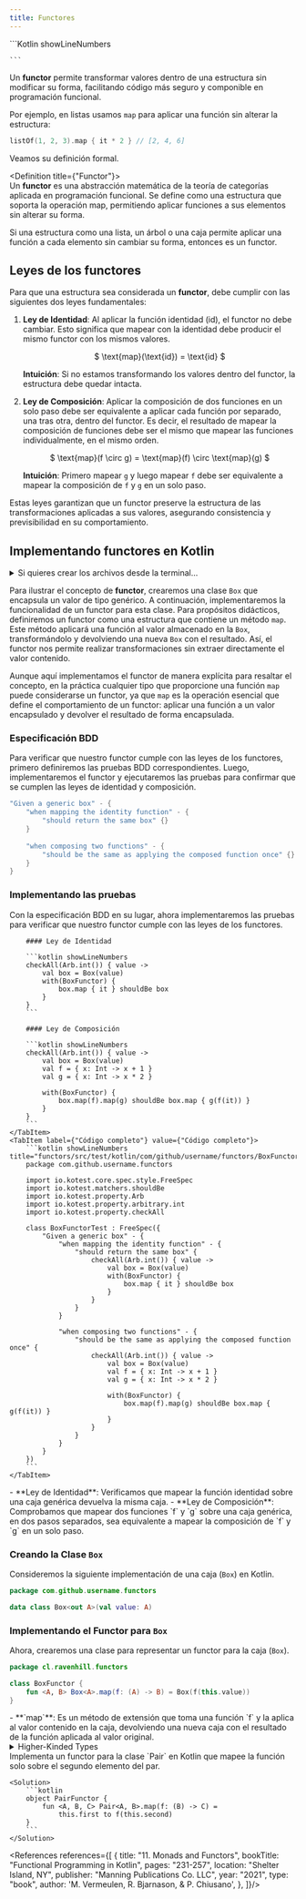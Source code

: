 ```yaml
---
title: Functores
---
```


<ReadingTime />
<GithubRepoLink user="r8vnhill" repo="functional-programming-kt" />
<ModuleSetup module='either' task='setupEitherModule'>
    ```Kotlin showLineNumbers
    
    ```
</ModuleSetup>

Un **functor** permite transformar valores dentro de una estructura sin modificar su forma, facilitando código más seguro y componible en programación funcional.  

Por ejemplo, en listas usamos `map` para aplicar una función sin alterar la estructura:  

```kotlin
listOf(1, 2, 3).map { it * 2 } // [2, 4, 6]
```  

Veamos su definición formal.  

<Definition title={"Functor"}>  
    Un **functor** es una abstracción matemática de la teoría de categorías aplicada en programación funcional. Se define como una estructura que soporta la operación $\textrm{map}$, permitiendo aplicar funciones a sus elementos sin alterar su forma.  
</Definition>  

<Corollary>  
    Si una estructura como una lista, un árbol o una caja permite aplicar una función a cada elemento sin cambiar su forma, entonces es un functor.  
</Corollary>

## Leyes de los functores

Para que una estructura sea considerada un **functor**, debe cumplir con las siguientes dos leyes fundamentales:

1. **Ley de Identidad**: Al aplicar la función identidad ($\textrm{id}$), el functor no debe cambiar. Esto significa que mapear con la identidad debe producir el mismo functor con los mismos valores.

    <center>
        $
        \text{map}(\text{id}) = \text{id}
        $
    </center>

    **Intuición**: Si no estamos transformando los valores dentro del functor, la estructura debe quedar intacta.

2. **Ley de Composición**: Aplicar la composición de dos funciones en un solo paso debe ser equivalente a aplicar cada función por separado, una tras otra, dentro del functor. Es decir, el resultado de mapear la composición de funciones debe ser el mismo que mapear las funciones individualmente, en el mismo orden.

    <center>
        $
        \text{map}(f \circ g) = \text{map}(f) \circ \text{map}(g)
        $
    </center>

    **Intuición**: Primero mapear `g` y luego mapear `f` debe ser equivalente a mapear la composición de `f` y `g` en un solo paso.

Estas leyes garantizan que un functor preserve la estructura de las transformaciones aplicadas a sus valores, asegurando consistencia y previsibilidad en su comportamiento.

## Implementando functores en Kotlin


<details>
    <summary>
        Si quieres crear los archivos desde la terminal...
    </summary>

    <BoxedTabs groupId={"os"}>
        <TabItem value="Windows" label="Windows">
            ```powershell
            $Group = 'com\github\username'
            ```

            ```powershell
            $FunctorsTestDir = "functors\src\test\kotlin\$Group\functors"
            $FunctorsMainDir = "functors\src\main\kotlin\$Group\functors"
            New-Item -Path $FunctorsDir, $FunctorsTestDir `
                -ItemType Directory -Force
            "$FunctorsTestDir\BoxFunctorTest.kt", "$FunctorsMainDir\Box.kt", `
                "$FunctorsMainDir\BoxFunctor.kt" | ForEach-Object {
                    "package $Group.functors" -replace '\\', '.' | 
                        Out-File -FilePath $_
                }
            ```
        </TabItem>
        <TabItem value="Windows (corto)" label="Windows (corto)">
            ```powershell
            $Group = 'com\github\username'
            ```

            ```powershell
            $FunctorsTestDir = "functors\src\test\kotlin\$Group\functors"
            $FunctorsMainDir = "functors\src\main\kotlin\$Group\functors"
            md $FunctorsDir $FunctorsTestDir
            "$FunctorsTestDir\BoxFunctorTest.kt", "$FunctorsMainDir\Box.kt", `
                "$FunctorsMainDir\BoxFunctor.kt" | % {
                    "package $Group.functors" -replace '\\', '.' > $_
                }
            ```
        </TabItem>
        <TabItem value="Linux/Mac" label="Linux/Mac">
            ```bash
            GROUP="com/github/username"
            ```

            ```bash
            FUNCTORS_DIR="functors/src/main/kotlin/$GROUP/functors"
            FUNCTORS_TEST_DIR="functors/src/test/kotlin/$GROUP/functors"
            mkdir -p "$FUNCTORS_DIR" "$FUNCTORS_TEST_DIR"
            echo "package ${GROUP//\//.}.functors" > `
                "$FUNCTORS_TEST_DIR/BoxFunctorTest.kt" `
                "$FUNCTORS_DIR/Box.kt" "$FUNCTORS_DIR/BoxFunctor.kt"
            ```
        </TabItem>
    </BoxedTabs>
</details>

Para ilustrar el concepto de **functor**, crearemos una clase `Box` que encapsula un valor de tipo genérico. A continuación, implementaremos la funcionalidad de un functor para esta clase. Para propósitos didácticos, definiremos un functor como una estructura que contiene un método `map`. Este método aplicará una función al valor almacenado en la `Box`, transformándolo y devolviendo una nueva `Box` con el resultado. Así, el functor nos permite realizar transformaciones sin extraer directamente el valor contenido.

Aunque aquí implementamos el functor de manera explícita para resaltar el concepto, en la práctica cualquier tipo que proporcione una función `map` puede considerarse un functor, ya que `map` es la operación esencial que define el comportamiento de un functor: aplicar una función a un valor encapsulado y devolver el resultado de forma encapsulada.

### Especificación BDD

Para verificar que nuestro functor cumple con las leyes de los functores, primero definiremos las pruebas BDD correspondientes. Luego, implementaremos el functor y ejecutaremos las pruebas para confirmar que se cumplen las leyes de identidad y composición.

```kotlin showLineNumbers
"Given a generic box" - {
    "when mapping the identity function" - {
        "should return the same box" {}
    }
    
    "when composing two functions" - {
        "should be the same as applying the composed function once" {}
    }
}
```

### Implementando las pruebas

Con la especificación BDD en su lugar, ahora implementaremos las pruebas para verificar que nuestro functor cumple con las leyes de los functores.

<BoxedTabs>
    <TabItem label={"Código esencial"} value={"Código esencial"}>
        
        #### Ley de Identidad
        
        ```kotlin showLineNumbers
        checkAll(Arb.int()) { value ->
            val box = Box(value)
            with(BoxFunctor) {
                box.map { it } shouldBe box
            }
        }
        ```

        #### Ley de Composición

        ```kotlin showLineNumbers
        checkAll(Arb.int()) { value ->
            val box = Box(value)
            val f = { x: Int -> x + 1 }
            val g = { x: Int -> x * 2 }

            with(BoxFunctor) {
                box.map(f).map(g) shouldBe box.map { g(f(it)) }
            }
        }
        ```
    </TabItem>
    <TabItem label={"Código completo"} value={"Código completo"}>
        ```kotlin showLineNumbers title="functors/src/test/kotlin/com/github/username/functors/BoxFunctorTest.kt"
        package com.github.username.functors

        import io.kotest.core.spec.style.FreeSpec
        import io.kotest.matchers.shouldBe
        import io.kotest.property.Arb
        import io.kotest.property.arbitrary.int
        import io.kotest.property.checkAll

        class BoxFunctorTest : FreeSpec({
            "Given a generic box" - {
                "when mapping the identity function" - {
                    "should return the same box" {
                        checkAll(Arb.int()) { value ->
                            val box = Box(value)
                            with(BoxFunctor) {
                                box.map { it } shouldBe box
                            }
                        }
                    }
                }

                "when composing two functions" - {
                    "should be the same as applying the composed function once" {
                        checkAll(Arb.int()) { value ->
                            val box = Box(value)
                            val f = { x: Int -> x + 1 }
                            val g = { x: Int -> x * 2 }

                            with(BoxFunctor) {
                                box.map(f).map(g) shouldBe box.map { g(f(it)) }
                            }
                        }
                    }
                }
            }
        })
        ```
    </TabItem>
</BoxedTabs>

<Explanation>
    - **Ley de Identidad**: Verificamos que mapear la función identidad sobre una caja genérica devuelva la misma caja.
    - **Ley de Composición**: Comprobamos que mapear dos funciones `f` y `g` sobre una caja genérica, en dos pasos separados, sea equivalente a mapear la composición de `f` y `g` en un solo paso.
</Explanation>

### Creando la Clase ``Box``

Consideremos la siguiente implementación de una caja (`Box`) en Kotlin.

```kotlin showLineNumbers title="functors/src/main/kotlin/com/github/username/functors/Box.kt"
package com.github.username.functors

data class Box<out A>(val value: A)
```

### Implementando el Functor para `Box`

Ahora, crearemos una clase para representar un functor para la caja (`Box`).

```kotlin showLineNumbers title="functors/src/main/kotlin/com/github/username/functors/BoxFunctor.kt"
package cl.ravenhill.functors

class BoxFunctor {
    fun <A, B> Box<A>.map(f: (A) -> B) = Box(f(this.value))
}
```

<Explanation>
    - **`map`**: Es un método de extensión que toma una función `f` y la aplica al valor contenido en la caja, devolviendo una nueva caja con el resultado de la función aplicada al valor original.
</Explanation>

<details>
    <summary>
        Higher-Kinded Types
    </summary>

    En lenguajes como Haskell o Scala, es común utilizar **higher-kinded types (HKT)** para definir abstracciones genéricas como los functores. Los HKT permiten definir interfaces que operan sobre **constructores de tipos**, proporcionando una gran flexibilidad y reutilización de código.

    Por ejemplo, en Haskell, un functor se define así:

    ```haskell
    class Functor f where
        fmap :: (a -> b) -> f a -> f b
    ```

    Aquí, `f` es un constructor de tipos que puede ser aplicado a un tipo concreto `a` para formar un nuevo tipo `f a`.

    Sin embargo, **Kotlin no soporta higher-kinded types de forma nativa**. Esto significa que no podemos directamente definir una interfaz `Functor` que sea genérica sobre un constructor de tipos `F`.

    Para intentar superar esta limitación, algunxs desarrolladorxs utilizan patrones para simular HKT, como crear una interfaz `Kind<F, A>` que actúa como un contenedor genérico:

    ```kotlin
    interface Kind<F, A>
    ```

    Y luego definir el functor de la siguiente manera:

    ```kotlin
    interface Functor<F> {
        fun <A, B> Kind<F, A>.map(f: (A) -> B): Kind<F, B>
    }
    ```

    :::warning Limitaciones

    1. **Complejidad Adicional**: Introduce una capa extra de abstracción que puede hacer el código más difícil de entender y mantener.
    2. **Seguridad de Tipos Reducida**: El compilador de Kotlin no puede verificar completamente los tipos en estas estructuras simuladas, lo que puede llevar a errores en tiempo de ejecución.
    3. **Código Verboso**: Requiere escribir código adicional para cada tipo que se quiera usar con el functor, incluyendo conversiones y comprobaciones de tipos manuales.

    :::

    ### Relación con la Implementación sin Higher-Kinded Types

    Dado que la simulación de HKT en Kotlin introduce complejidad y reduce la seguridad de tipos, optamos por una **implementación sin higher-kinded types**, definiendo funciones `map` específicas para cada estructura de datos que queremos tratar como functor.

    En lugar de intentar crear una interfaz genérica para todos los tipos, podemos definir funciones de extensión `map` directamente sobre nuestras clases. Por ejemplo, para nuestra clase `Box`:

    ```kotlin
    data class Box<out A>(val value: A)

    fun <A, B> Box<A>.map(f: (A) -> B): Box<B> {
        return Box(f(this.value))
    }
    ```

    Este enfoque presenta varias mejoras sobre el diseño original que intentaba simular HKT:

    - **Simplicidad**: El código es más simple y fácil de leer, ya que no necesitamos introducir abstracciones adicionales como `Kind`.
    - **Seguridad de Tipos Mejorada**: Aprovechamos al máximo el sistema de tipos de Kotlin, evitando casting y comprobaciones manuales.
    - **Facilidad de Uso**: Lxs desarrolladorxs pueden utilizar la función `map` directamente sobre las instancias de `Box`, sin necesidad de envolver o desempaquetar los valores.

    Al implementar los functores sin HKT, mantenemos la capacidad de mapear funciones sobre nuestras estructuras de datos, cumpliendo con las leyes de los functores y aprovechando las características del lenguaje de manera más eficiente.
</details>

<Exercise title="Functor para Pares">
    Implementa un functor para la clase `Pair` en Kotlin que mapee la función solo sobre el segundo elemento del par.

    <Solution>
        ```kotlin
        object PairFunctor {
            fun <A, B, C> Pair<A, B>.map(f: (B) -> C) =
                this.first to f(this.second)
        }
        ```
    </Solution>
</Exercise>

<div className="language-card-container">
    <HaskellCard link={"/docs/fp/functors/haskell"}/>
    <ScalaCard link={"/docs/fp/functors/scala"}/>
</div>

<References references={[
    {
        title: "11. Monads and Functors",
        bookTitle: "Functional Programming in Kotlin",
        pages: "231-257",
        location: "Shelter Island, NY",
        publisher: "Manning Publications Co. LLC",
        year: "2021",
        type: "book",
        author: 'M. Vermeulen, R. Bjarnason, & P. Chiusano',
    },
]}/>

